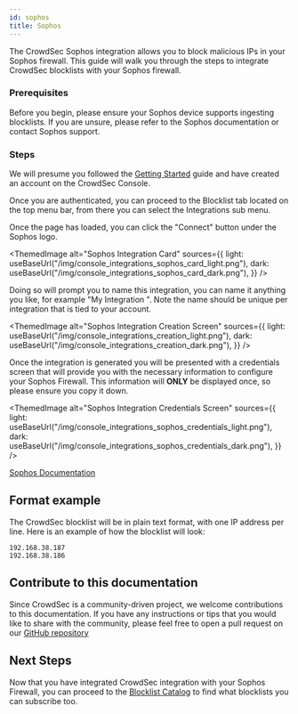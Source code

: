 ```yaml
---
id: sophos
title: Sophos
---
```



The CrowdSec Sophos integration allows you to block malicious IPs in your Sophos firewall. This guide will walk you through the steps to integrate CrowdSec blocklists with your Sophos firewall.

### Prerequisites

Before you begin, please ensure your Sophos device supports ingesting blocklists. If you are unsure, please refer to the Sophos documentation or contact Sophos support.

### Steps

We will presume you followed the [Getting Started](integrations/intro.mdx) guide and have created an account on the CrowdSec Console.

Once you are authenticated, you can proceed to the Blocklist tab located on the top menu bar, from there you can select the Integrations sub menu.

Once the page has loaded, you can click the "Connect" button under the Sophos logo.

<ThemedImage
    alt="Sophos Integration Card"
    sources={{
        light: useBaseUrl("/img/console_integrations_sophos_card_light.png"),
        dark: useBaseUrl("/img/console_integrations_sophos_card_dark.png"),
    }}
/>

Doing so will prompt you to name this integration, you can name it anything you like, for example "My Integration ". Note the name should be unique per integration that is tied to your account.

<ThemedImage
    alt="Sophos Integration Creation Screen"
    sources={{
        light: useBaseUrl("/img/console_integrations_creation_light.png"),
        dark: useBaseUrl("/img/console_integrations_creation_dark.png"),
    }}
/>

Once the integration is generated you will be presented with a credentials screen that will provide you with the necessary information to configure your Sophos Firewall. This information will **ONLY** be displayed once, so please ensure you copy it down.

<ThemedImage
    alt="Sophos Integration Credentials Screen"
    sources={{
        light: useBaseUrl("/img/console_integrations_sophos_credentials_light.png"),
        dark: useBaseUrl("/img/console_integrations_sophos_credentials_dark.png"),
    }}
/>

[Sophos Documentation](https://docs.sophos.com/nsg/sophos-firewall/latest/Help/en-us/webhelp/onlinehelp/AdministratorHelp/ActiveThreatResponse/ConfigureFeeds/ThirdPartyThreatFeeds/index.html)

## Format example

The CrowdSec blocklist will be in plain text format, with one IP address per line. Here is an example of how the blocklist will look:

```
192.168.38.187
192.168.38.186
```

## Contribute to this documentation

Since CrowdSec is a community-driven project, we welcome contributions to this documentation. If you have any instructions or tips that you would like to share with the community, please feel free to open a pull request on our [GitHub repository](https://github.com/crowdsecurity/crowdsec-docs)

## Next Steps

Now that you have integrated CrowdSec integration with your Sophos Firewall, you can proceed to the [Blocklist Catalog](console/blocklists/catalog.md) to find what blocklists you can subscribe too. 
